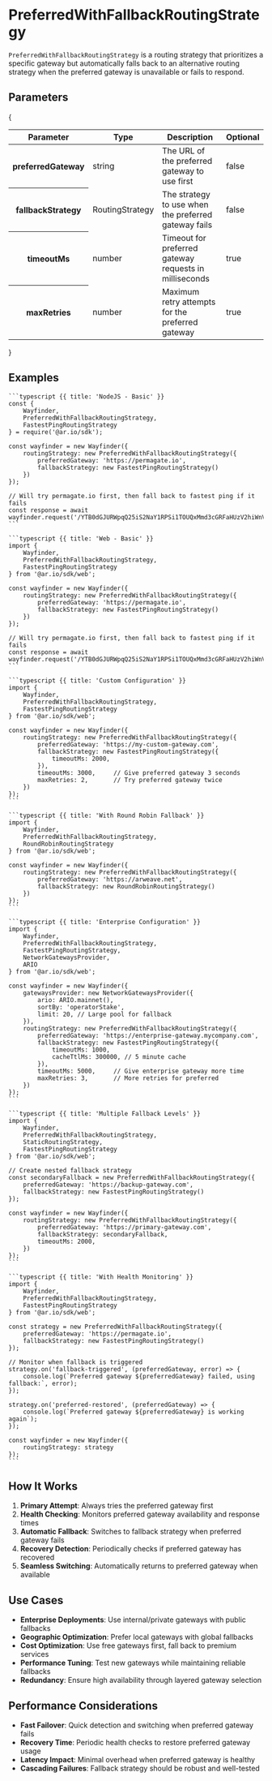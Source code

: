 
<HeroPattern />

# PreferredWithFallbackRoutingStrategy

`PreferredWithFallbackRoutingStrategy` is a routing strategy that prioritizes a specific gateway but automatically falls back to an alternative routing strategy when the preferred gateway is unavailable or fails to respond.

## Parameters

{

<div style={{ textAlign: 'center' }}>
  <table className="inline-table">
    <thead>
      <tr>
        <th>Parameter</th>
        <th>Type</th>
        <th>Description</th>
        <th>Optional</th>
      </tr>
    </thead>
    <tbody>
      <tr>
        <th>preferredGateway</th>
        <td>string</td>
        <td>The URL of the preferred gateway to use first</td>
        <td>false</td>
      </tr>
      <tr>
        <th>fallbackStrategy</th>
        <td>RoutingStrategy</td>
        <td>The strategy to use when the preferred gateway fails</td>
        <td>false</td>
      </tr>
      <tr>
        <th>timeoutMs</th>
        <td>number</td>
        <td>Timeout for preferred gateway requests in milliseconds</td>
        <td>true</td>
      </tr>
      <tr>
        <th>maxRetries</th>
        <td>number</td>
        <td>Maximum retry attempts for the preferred gateway</td>
        <td>true</td>
      </tr>
    </tbody>
  </table>
</div>
}

## Examples

<CodeGroup title="PreferredWithFallbackRoutingStrategy">

    ```typescript {{ title: 'NodeJS - Basic' }}
    const {
        Wayfinder,
        PreferredWithFallbackRoutingStrategy,
        FastestPingRoutingStrategy
    } = require('@ar.io/sdk');

    const wayfinder = new Wayfinder({
        routingStrategy: new PreferredWithFallbackRoutingStrategy({
            preferredGateway: 'https://permagate.io',
            fallbackStrategy: new FastestPingRoutingStrategy()
        })
    });

    // Will try permagate.io first, then fall back to fastest ping if it fails
    const response = await wayfinder.request('/YTB0dGJURWpqQ25iS2NaY1RPSi1TOUQxMmd3cGRFaHUzV2hiWnVlZ2o5WT0');
    ```

    ```typescript {{ title: 'Web - Basic' }}
    import {
        Wayfinder,
        PreferredWithFallbackRoutingStrategy,
        FastestPingRoutingStrategy
    } from '@ar.io/sdk/web';

    const wayfinder = new Wayfinder({
        routingStrategy: new PreferredWithFallbackRoutingStrategy({
            preferredGateway: 'https://permagate.io',
            fallbackStrategy: new FastestPingRoutingStrategy()
        })
    });

    // Will try permagate.io first, then fall back to fastest ping if it fails
    const response = await wayfinder.request('/YTB0dGJURWpqQ25iS2NaY1RPSi1TOUQxMmd3cGRFaHUzV2hiWnVlZ2o5WT0');
    ```

    ```typescript {{ title: 'Custom Configuration' }}
    import {
        Wayfinder,
        PreferredWithFallbackRoutingStrategy,
        FastestPingRoutingStrategy
    } from '@ar.io/sdk/web';

    const wayfinder = new Wayfinder({
        routingStrategy: new PreferredWithFallbackRoutingStrategy({
            preferredGateway: 'https://my-custom-gateway.com',
            fallbackStrategy: new FastestPingRoutingStrategy({
                timeoutMs: 2000,
            }),
            timeoutMs: 3000,     // Give preferred gateway 3 seconds
            maxRetries: 2,       // Try preferred gateway twice
        })
    });
    ```

    ```typescript {{ title: 'With Round Robin Fallback' }}
    import {
        Wayfinder,
        PreferredWithFallbackRoutingStrategy,
        RoundRobinRoutingStrategy
    } from '@ar.io/sdk/web';

    const wayfinder = new Wayfinder({
        routingStrategy: new PreferredWithFallbackRoutingStrategy({
            preferredGateway: 'https://arweave.net',
            fallbackStrategy: new RoundRobinRoutingStrategy()
        })
    });
    ```

    ```typescript {{ title: 'Enterprise Configuration' }}
    import {
        Wayfinder,
        PreferredWithFallbackRoutingStrategy,
        FastestPingRoutingStrategy,
        NetworkGatewaysProvider,
        ARIO
    } from '@ar.io/sdk/web';

    const wayfinder = new Wayfinder({
        gatewaysProvider: new NetworkGatewaysProvider({
            ario: ARIO.mainnet(),
            sortBy: 'operatorStake',
            limit: 20, // Large pool for fallback
        }),
        routingStrategy: new PreferredWithFallbackRoutingStrategy({
            preferredGateway: 'https://enterprise-gateway.mycompany.com',
            fallbackStrategy: new FastestPingRoutingStrategy({
                timeoutMs: 1000,
                cacheTtlMs: 300000, // 5 minute cache
            }),
            timeoutMs: 5000,     // Give enterprise gateway more time
            maxRetries: 3,       // More retries for preferred
        })
    });
    ```

    ```typescript {{ title: 'Multiple Fallback Levels' }}
    import {
        Wayfinder,
        PreferredWithFallbackRoutingStrategy,
        StaticRoutingStrategy,
        FastestPingRoutingStrategy
    } from '@ar.io/sdk/web';

    // Create nested fallback strategy
    const secondaryFallback = new PreferredWithFallbackRoutingStrategy({
        preferredGateway: 'https://backup-gateway.com',
        fallbackStrategy: new FastestPingRoutingStrategy()
    });

    const wayfinder = new Wayfinder({
        routingStrategy: new PreferredWithFallbackRoutingStrategy({
            preferredGateway: 'https://primary-gateway.com',
            fallbackStrategy: secondaryFallback,
            timeoutMs: 2000,
        })
    });
    ```

    ```typescript {{ title: 'With Health Monitoring' }}
    import {
        Wayfinder,
        PreferredWithFallbackRoutingStrategy,
        FastestPingRoutingStrategy
    } from '@ar.io/sdk/web';

    const strategy = new PreferredWithFallbackRoutingStrategy({
        preferredGateway: 'https://permagate.io',
        fallbackStrategy: new FastestPingRoutingStrategy()
    });

    // Monitor when fallback is triggered
    strategy.on('fallback-triggered', (preferredGateway, error) => {
        console.log(`Preferred gateway ${preferredGateway} failed, using fallback:`, error);
    });

    strategy.on('preferred-restored', (preferredGateway) => {
        console.log(`Preferred gateway ${preferredGateway} is working again`);
    });

    const wayfinder = new Wayfinder({
        routingStrategy: strategy
    });
    ```

</CodeGroup>

## How It Works

1. **Primary Attempt**: Always tries the preferred gateway first
2. **Health Checking**: Monitors preferred gateway availability and response times
3. **Automatic Fallback**: Switches to fallback strategy when preferred gateway fails
4. **Recovery Detection**: Periodically checks if preferred gateway has recovered
5. **Seamless Switching**: Automatically returns to preferred gateway when available

## Use Cases

- **Enterprise Deployments**: Use internal/private gateways with public fallbacks
- **Geographic Optimization**: Prefer local gateways with global fallbacks
- **Cost Optimization**: Use free gateways first, fall back to premium services
- **Performance Tuning**: Test new gateways while maintaining reliable fallbacks
- **Redundancy**: Ensure high availability through layered gateway selection

## Performance Considerations

- **Fast Failover**: Quick detection and switching when preferred gateway fails
- **Recovery Time**: Periodic health checks to restore preferred gateway usage
- **Latency Impact**: Minimal overhead when preferred gateway is healthy
- **Cascading Failures**: Fallback strategy should be robust and well-tested
